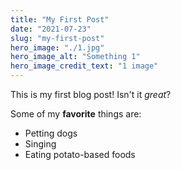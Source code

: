 ```yaml
---
title: "My First Post"
date: "2021-07-23"
slug: "my-first-post"
hero_image: "./1.jpg"
hero_image_alt: "Something 1"
hero_image_credit_text: "1 image"
---
```


This is my first blog post! Isn't it *great*?

Some of my **favorite** things are:

* Petting dogs
* Singing
* Eating potato-based foods